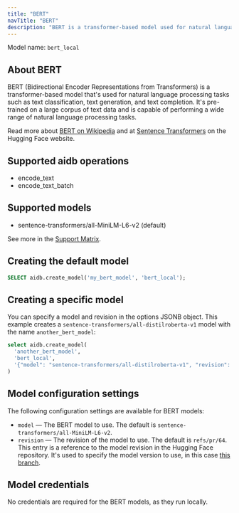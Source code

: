 ```yaml
---
title: "BERT"
navTitle: "BERT"
description: "BERT is a transformer-based model used for natural language processing tasks such as text classification, text generation, and text completion."
---
```


Model name: `bert_local`

## About BERT

BERT (Bidirectional Encoder Representations from Transformers) is a transformer-based model that's used for natural language processing tasks such as text classification, text generation, and text completion. It's pre-trained on a large corpus of text data and is capable of performing a wide range of natural language processing tasks.

Read more about [BERT on Wikipedia](https://en.wikipedia.org/wiki/BERT_(language_model)) and at [Sentence Transformers](https://huggingface.co/sentence-transformers) on the Hugging Face website.

## Supported aidb operations

* encode_text
* encode_text_batch

## Supported models

* sentence-transformers/all-MiniLM-L6-v2 (default)

See more in the [Support Matrix](./support_matrix).

## Creating the default model

```sql
SELECT aidb.create_model('my_bert_model', 'bert_local');
```

## Creating a specific model

You can specify a model and revision in the options JSONB object. This example creates a `sentence-transformers/all-distilroberta-v1` model with the name `another_bert_model`:

```sql
select aidb.create_model(
  'another_bert_model',
  'bert_local',
  '{"model": "sentence-transformers/all-distilroberta-v1", "revision": "main"}'::JSONB
)
```

## Model configuration settings

The following configuration settings are available for BERT models:

* `model` &mdash; The BERT model to use. The default is `sentence-transformers/all-MiniLM-L6-v2`.
* `revision` &mdash; The revision of the model to use. The default is `refs/pr/64`. This entry is a reference to the model revision in the Hugging Face repository. It's used to specify the model version to use, in this case [this branch](https://huggingface.co/sentence-transformers/all-MiniLM-L6-v2/tree/refs%2Fpr%2F64).

## Model credentials

No credentials are required for the BERT models, as they run locally.

